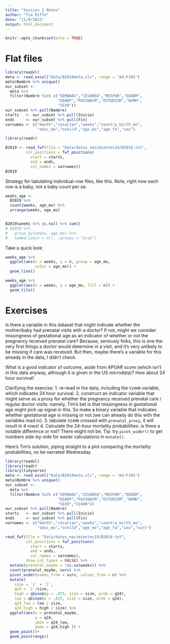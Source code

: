 ```yaml
---
title: "Session 2 Notes"
author: "Tim Riffe"
date: "11/9/2021"
output: html_document
---
```


```r
knitr::opts_chunk$set(echo = TRUE)
```

# Flat files
```r
library(readxl)
meta <- read_excel("Data/B2019meta.xls", range = "A4:F105")
meta$Nombre %>% unique()
our_subset <-
  meta %>% 
  filter(Nombre %in% c("SEMANAS","CESAREA","MESPAR","EDADM",
                       "EDADP","PAISNACM","ESTUDIOM","NUMH",
                       "SEXO"))
our_subset %>% pull(Nombre)
starts   <- our_subset %>% pull(Inicio)
ends     <- our_subset %>% pull(Fin)
varnames <- c("month","cesarian","weeks","country_birth_mo",
              "educ_mo","nchild","age_mo","age_fa","sex")

library(readr)

B2019 <- read_fwf(file = "Data/datos_nacimientos19/B2019.txt",
         col_positions = fwf_positions(
           start = starts,
           end = ends,
           col_names = varnames))
B2019
```


Strategy for tabulating individual-row files, like this. Note, right now each row is a baby, not a baby count per se.

```r
weeks_age <-
  B2019 %>% 
  count(weeks, age_mo) %>% 
  arrange(weeks, age_mo) 


B2019$weeks %>% is.na() %>% sum()
# B2019 %>% 
#   group_by(weeks, age_mo) %>% 
#   summarize(n = n(), .groups = "drop")
```

Take a quick look:

```r

weeks_age %>% 
  ggplot(aes(x = weeks, y = n, group = age_mo,
             color = age_mo)) + 
  geom_line()

weeks_age %>% 
  ggplot(aes(x = weeks, y = age_mo, fill = n)) +
  geom_tile()

```

# Exercises

Is there a variable in this dataset that might indicate whether the mother/baby had prenatal visits with a doctor? If not, might we consider missingness of gestational age as an indicator of whether or not the pregnancy received prenatal care? Because, seriously folks, this is one the very first things a doctor would determine in a visit, and it's very unlikely to be missing if care was received. But then, maybe there's a variable for this already in the data, I didn't check.

What is a good indicator of outcome, aside from APGAR score (which isn't in this data anyway, although it is given in the US microdata)? How about 24 hour survival! 

Clarifying the exercise:
1. re-read in the data, including the `V24HN` variable, which indicates 24 hour survival.
2. construct an indicator variable that might serve as a proxy for whether the pregnancy received prenatal care / regular doctor visits: namely, Tim's bet is that missingness in gestational age might pick up signal in this. So make a binary variable that indicates whether gestational age is missing or not (we can already do this with the variables read in).
3. tabulate `V24HN` crossed with `prenatal_proxy`, it will result in 4 rows!
4. Calculate the 24-hour mortality probabilities: is there a notable difference or not? There might not be. Tip: try `pivot_wider()` to get numbers side-by-side for easier calculations in `mutate()`.

Here's Tim's solution, piping straight to a plot comparing the mortality probabilities, no be narrated Wednesday.
```r
library(readxl)
library(readr)
library(tidyverse)
meta <- read_excel("Data/B2019meta.xls", range = "A4:F105")
meta$Nombre %>% unique()
our_subset <-
  meta %>% 
  filter(Nombre %in% c("SEMANAS","CESAREA","MESPAR","EDADM",
                       "EDADP","PAISNACM","ESTUDIOM","NUMH",
                       "SEXO","V24HN"))
our_subset %>% pull(Nombre)
starts   <- our_subset %>% pull(Inicio)
ends     <- our_subset %>% pull(Fin)
varnames <- c("month","cesarian","weeks","country_birth_mo",
              "educ_mo","nchild","age_mo","age_fa","sex","surv")

read_fwf(file = "Data/datos_nacimientos19/B2019.txt",
         col_positions = fwf_positions(
           start = starts,
           end = ends,
           col_names = varnames),
         show_col_types = FALSE) %>% 
  mutate(prenatal_maybe = !is.na(weeks)) %>% 
  count(prenatal_maybe, surv) %>% 
  pivot_wider(names_from = surv, values_from = n) %>% 
  mutate(
    size = `1` + `2`,
    q24 = `2`/size,
    high = qbinom(p = .975, size = size, prob = q24),
    low = qbinom(p = .025, size = size, prob = q24),
    q24_low = low / size,
    q24_high = high / size) %>% 
  ggplot(aes(x = prenatal_maybe, 
             y = q24, 
             ymin = q24_low, 
             ymax = q24_high )) +
  geom_point()+
  geom_pointrange()
```




















